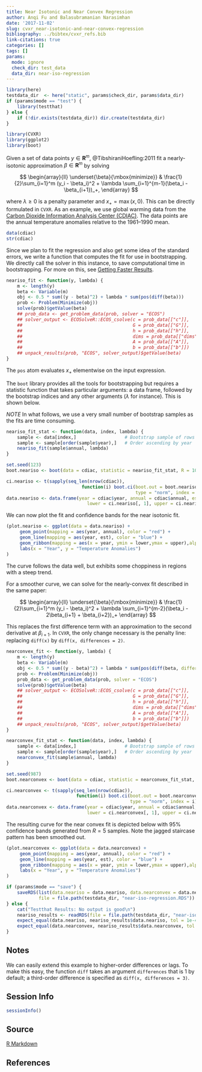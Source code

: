 ```yaml
---
title: Near Isotonic and Near Convex Regression
author: Anqi Fu and Balasubramanian Narasimhan
date: '2017-11-02'
slug: cvxr_near-isotonic-and-near-convex-regression
bibliography: ../bibtex/cvxr_refs.bib
link-citations: true
categories: []
tags: []
params:
  mode: ignore
  check_dir: test_data
  data_dir: near-iso-regression
---
```


```r
library(here)
testdata_dir  <- here("static", params$check_dir, params$data_dir) 
if (params$mode == "test") {
    library(testthat)
} else {
    if (!dir.exists(testdata_dir)) dir.create(testdata_dir)
}
```


```r
library(CVXR)
library(ggplot2)
library(boot)
```

Given a set of data points $y \in {\mathbf R}^m$,
@TibshiraniHoefling:2011 fit a nearly-isotonic approximation $\beta
\in {\mathbf R}^m$ by solving

$$
\begin{array}{ll}
\underset{\beta}{\mbox{minimize}} & \frac{1}{2}\sum_{i=1}^m (y_i - \beta_i)^2 + \lambda \sum_{i=1}^{m-1}(\beta_i - \beta_{i+1})_+,
\end{array}
$$

where $\lambda \geq 0$ is a penalty parameter and $x_+
=\max(x,0)$. This can be directly formulated in `CVXR`.  As an
example, we use global warming data from
the
[Carbon Dioxide Information Analysis Center (CDIAC)](http://cdiac.ess-dive.lbl.gov/ftp/trends/temp/jonescru/). The
data points are the annual temperature anomalies relative to the
1961--1990 mean.

```r
data(cdiac)
str(cdiac)
```

Since we plan to fit the regression and also get some idea of the
standard errors, we write a function that computes the fit for use in
bootstrapping. We directly call the solver in this instance, to save
computational time in bootstrapping. For more on this, see [Getting
Faster Results](/cvxr_examples/speed/).

```r
neariso_fit <- function(y, lambda) {
    m <- length(y)
    beta <- Variable(m)
    obj <- 0.5 * sum((y - beta)^2) + lambda * sum(pos(diff(beta)))
    prob <- Problem(Minimize(obj))
    solve(prob)$getValue(beta)
    ## prob_data <- get_problem_data(prob, solver = "ECOS")
    ## solver_output <- ECOSolveR::ECOS_csolve(c = prob_data[["c"]],
    ##                                         G = prob_data[["G"]],
    ##                                         h = prob_data[["h"]],
    ##                                         dims = prob_data[["dims"]],
    ##                                         A = prob_data[["A"]],
    ##                                         b = prob_data[["b"]])
    ## unpack_results(prob, "ECOS", solver_output)$getValue(beta)
}
```
The `pos` atom evaluates $x_+$ elementwise on the input expression.

The `boot` library provides all the tools for bootstrapping but
requires a statistic function that takes particular arguments: a data
frame, followed by the bootstrap indices and any other arguments
($\lambda$ for instance). This is shown below.

_NOTE_ In what follows, we use a very small number of bootstrap
samples as the fits are time consuming.

```r
neariso_fit_stat <- function(data, index, lambda) {
    sample <- data[index,]                  # Bootstrap sample of rows
    sample <- sample[order(sample$year),]   # Order ascending by year
    neariso_fit(sample$annual, lambda)
}
```

```r
set.seed(123)
boot.neariso <- boot(data = cdiac, statistic = neariso_fit_stat, R = 10, lambda = 0.44)

ci.neariso <- t(sapply(seq_len(nrow(cdiac)),
                            function(i) boot.ci(boot.out = boot.neariso, conf = 0.95,
                                                type = "norm", index = i)$normal[-1]))
data.neariso <- data.frame(year = cdiac$year, annual = cdiac$annual, est = boot.neariso$t0,
                              lower = ci.neariso[, 1], upper = ci.neariso[, 2])
```

We can now plot the fit and confidence bands for the near isotonic
fit. 

```r
(plot.neariso <- ggplot(data = data.neariso) +
     geom_point(mapping = aes(year, annual), color = "red") +
     geom_line(mapping = aes(year, est), color = "blue") +
     geom_ribbon(mapping = aes(x = year, ymin = lower,ymax = upper),alpha=0.3) +
     labs(x = "Year", y = "Temperature Anomalies")
)
```
The curve follows the data well, but exhibits some choppiness in
regions with a steep trend. 

For a smoother curve, we can solve for the nearly-convex fit described
in the same paper: 

$$
\begin{array}{ll}
\underset{\beta}{\mbox{minimize}} & \frac{1}{2}\sum_{i=1}^m (y_i -
\beta_i)^2 + \lambda \sum_{i=1}^{m-2}(\beta_i - 2\beta_{i+1} + \beta_{i+2})_+ \end{array} 
$$

This replaces the first difference term with an approximation to the
second derivative at $\beta_{i+1}$. In `CVXR`, the only change
necessary is the penalty line: replacing `diff(x)` by 
`diff(x, differences = 2)`.

```r
nearconvex_fit <- function(y, lambda) {
    m <- length(y)
    beta <- Variable(m)
    obj <- 0.5 * sum((y - beta)^2) + lambda * sum(pos(diff(beta, differences = 2)))
    prob <- Problem(Minimize(obj))
    prob_data <- get_problem_data(prob, solver = "ECOS")
    solve(prob)$getValue(beta)
    ## solver_output <- ECOSolveR::ECOS_csolve(c = prob_data[["c"]],
    ##                                         G = prob_data[["G"]],
    ##                                         h = prob_data[["h"]],
    ##                                         dims = prob_data[["dims"]],
    ##                                         A = prob_data[["A"]],
    ##                                         b = prob_data[["b"]])
    ## unpack_results(prob, "ECOS", solver_output)$getValue(beta)
}

nearconvex_fit_stat <- function(data, index, lambda) {
    sample <- data[index,]                  # Bootstrap sample of rows
    sample <- sample[order(sample$year),]   # Order ascending by year
    nearconvex_fit(sample$annual, lambda)
}

set.seed(987)
boot.nearconvex <- boot(data = cdiac, statistic = nearconvex_fit_stat, R = 5, lambda = 0.44)

ci.nearconvex <- t(sapply(seq_len(nrow(cdiac)),
                          function(i) boot.ci(boot.out = boot.nearconvex, conf = 0.95,
                                              type = "norm", index = i)$normal[-1]))
data.nearconvex <- data.frame(year = cdiac$year, annual = cdiac$annual, est = boot.nearconvex$t0,
                              lower = ci.nearconvex[, 1], upper = ci.nearconvex[, 2])

```

The resulting curve for the near convex fit is depicted below with
95\% confidence bands generated from $R = 5$ samples. Note the jagged
staircase pattern has been smoothed out. 


```r
(plot.nearconvex <- ggplot(data = data.nearconvex) +
     geom_point(mapping = aes(year, annual), color = "red") +
     geom_line(mapping = aes(year, est), color = "blue") +
     geom_ribbon(mapping = aes(x = year, ymin = lower,ymax = upper),alpha=0.3) +
     labs(x = "Year", y = "Temperature Anomalies")
)
```

```r
if (params$mode == "save") {
    saveRDS(list(data.neariso = data.neariso, data.nearconvex = data.nearconvex),
            file = file.path(testdata_dir, "near-iso-regression.RDS"))
} else {
    cat("Testthat Results: No output is good\n")
    neariso_results <- readRDS(file = file.path(testdata_dir, "near-iso-regression.RDS"))
    expect_equal(data.neariso, neariso_results$data.neariso, tol = 1e-4)
    expect_equal(data.nearconvex, neariso_results$data.nearconvex, tol = 1e-4)
}
```

## Notes

We can easily extend this example to higher-order differences or
lags. To make this easy, the function `diff` takes an argument
`differences` that is 1 by default; a third-order difference is specified
as `diff(x, differences = 3)`.

## Session Info

```r
sessionInfo()
```

## Source

[R Markdown](https://github.com/bnaras/cvxr_docs/blob/master/content/cvxr_examples/near-isotonic-and-near-convex-regression.Rmd)

## References

